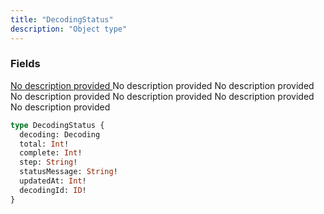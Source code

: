 ```yaml
---
title: "DecodingStatus"
description: "Object type"
---
```


### Fields

<a href="/api-reference/types/decoding">
  <ResponseField name="decoding" type="Decoding">
    No description provided
  </ResponseField>
</a>

<ResponseField name="total" type="Int!" required>
  No description provided
</ResponseField>

<ResponseField name="complete" type="Int!" required>
  No description provided
</ResponseField>

<ResponseField name="step" type="String!" required>
  No description provided
</ResponseField>

<ResponseField name="statusMessage" type="String!" required>
  No description provided
</ResponseField>

<ResponseField name="updatedAt" type="Int!" required>
  No description provided
</ResponseField>

<ResponseField name="decodingId" type="ID!" required>
  No description provided
</ResponseField>


```graphql DecodingStatus
type DecodingStatus {
  decoding: Decoding
  total: Int!
  complete: Int!
  step: String!
  statusMessage: String!
  updatedAt: Int!
  decodingId: ID!
}
```
